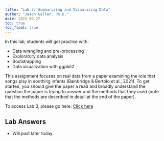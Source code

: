 ```yaml
---
title: "Lab 3: Summarizing and Visualizing Data"
author: "Jason Geller, Ph.D."
date: 2023 09 27
toc: true
toc_float: true
---
```


In this lab, students will get practice with: 

- Data wrangling and pre-processing
- Exploratory data analysis
- Bootstrapping
- Data visualization with ggplot2

This assignment focuses on real data from a paper examining the role that songs play in soothing infants (Bainbridge & Bertolo et al., 2021). To get started, you should give the paper a read and broadly understand the question the paper is trying to answer and the methods that they used (note that the methods are described in detail at the end of the paper). 

To access Lab 3, please go here: [Click here](https://classroom.github.com/a/eJYDLepp)


## Lab Answers 

- Will post later today. 



